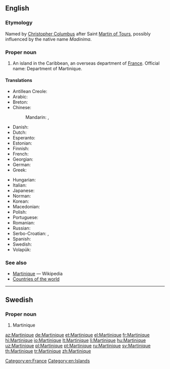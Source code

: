 ==English==
{{wikipedia}}

===Etymology===
Named by [[w:Christopher Columbus|Christopher Columbus]] after Saint [[w:Martin of Tours|Martin of Tours]], possibly influenced by the native name ''Madinima''.

===Proper noun===
{{en-proper noun}}

# An island in the Caribbean, an overseas department of [[France]]. Official name: Department of Martinique.

====Translations====
{{trans-top|Department of Martinique}}
* Antillean Creole: {{t|gcf|Matinik}}
* Arabic: {{t|ar|مَارْتِينِيك|m|tr=martinik}}
* Breton: {{t|br|Martinik}}
* Chinese:
*: Mandarin: {{t+|cmn|馬提尼克|sc=Hani}}, {{t|cmn|马提尼克|tr=Mǎtíníkè|sc=Hani}}
* Danish: {{t|da|Martinique}}
* Dutch: {{t|nl|Martinique}}
* Esperanto: {{t|eo|Martiniko}}
* Estonian: {{t+|et|Martinique}}
* Finnish: {{t|fi|Martinique}}
* French: {{t+|fr|Martinique|f}}
* Georgian: {{t|ka|მარტინიკა}}
* German: {{t+|de|Martinique}}
* Greek: {{t+|el|Μαρτινίκα|f}}
{{trans-mid}}
* Hungarian: {{t+|hu|Martinique}}
* Italian: {{t|it|Martinica}}
* Japanese: {{t|ja|マルティニーク島|tr=Marutinīku-tō|sc=Jpan}}
* Norman: {{t|nrf|Martinique|f}}
* Korean: {{t|ko|마르티니크|tr=Mareutinikeu|sc=Kore}}
* Macedonian: {{t|mk|Мартиник|m|tr=Mártinik}}
* Polish: {{t+|pl|Martynika}}
* Portuguese: {{t+|pt|Martinica}}
* Romanian: {{t|ro|Martinica|f}}
* Russian: {{t|ru|Мартини́ка|f}}
* Serbo-Croatian: {{t|sh|Martinika|f}}, {{t|sh|Martinik|m}}
* Spanish: {{t+|es|Martinica}}
* Swedish: {{t+|sv|Martinique}}
* Volapük: {{t+|vo|Martinikeän}}
{{trans-bottom}}

===See also===
* [[w:Martinique|Martinique]] — Wikipedia
* [[Appendix:Countries of the world|Countries of the world]]

[[Category:en:France]]
[[Category:en:Islands]]

----

==Swedish==

===Proper noun===
{{head|sv|proper noun}}

# Martinique

[[az:Martinique]]
[[de:Martinique]]
[[et:Martinique]]
[[el:Martinique]]
[[fr:Martinique]]
[[hi:Martinique]]
[[io:Martinique]]
[[lt:Martinique]]
[[li:Martinique]]
[[hu:Martinique]]
[[uz:Martinique]]
[[pl:Martinique]]
[[pt:Martinique]]
[[ru:Martinique]]
[[sv:Martinique]]
[[th:Martinique]]
[[tr:Martinique]]
[[zh:Martinique]]